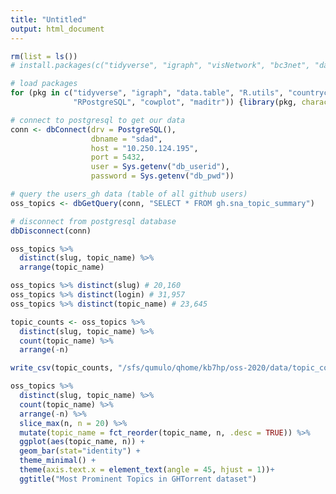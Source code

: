 ```yaml
---
title: "Untitled"
output: html_document
---
```


```r
rm(list = ls())
# install.packages(c("tidyverse", "igraph", "visNetwork", "bc3net", "data.table", "R.utils", "RPostgreSQL", "cowplot", "maditr"))

# load packages 
for (pkg in c("tidyverse", "igraph", "data.table", "R.utils", "countrycode", 
              "RPostgreSQL", "cowplot", "maditr")) {library(pkg, character.only = TRUE)}

# connect to postgresql to get our data
conn <- dbConnect(drv = PostgreSQL(), 
                  dbname = "sdad", 
                  host = "10.250.124.195", 
                  port = 5432, 
                  user = Sys.getenv("db_userid"), 
                  password = Sys.getenv("db_pwd"))

# query the users_gh data (table of all github users) 
oss_topics <- dbGetQuery(conn, "SELECT * FROM gh.sna_topic_summary")

# disconnect from postgresql database 
dbDisconnect(conn)

```
```r
oss_topics %>% 
  distinct(slug, topic_name) %>% 
  arrange(topic_name)
```

```r
oss_topics %>% distinct(slug) # 20,160
oss_topics %>% distinct(login) # 31,957
oss_topics %>% distinct(topic_name) # 23,645
```

```r
topic_counts <- oss_topics %>% 
  distinct(slug, topic_name) %>% 
  count(topic_name) %>%
  arrange(-n)

write_csv(topic_counts, "/sfs/qumulo/qhome/kb7hp/oss-2020/data/topic_counts.csv")
```  

```r
oss_topics %>% 
  distinct(slug, topic_name) %>% 
  count(topic_name) %>%
  arrange(-n) %>% 
  slice_max(n, n = 20) %>%   
  mutate(topic_name = fct_reorder(topic_name, n, .desc = TRUE)) %>%
  ggplot(aes(topic_name, n)) +
  geom_bar(stat="identity") + 
  theme_minimal() +
  theme(axis.text.x = element_text(angle = 45, hjust = 1))+ 
  ggtitle("Most Prominent Topics in GHTorrent dataset")
``` 















